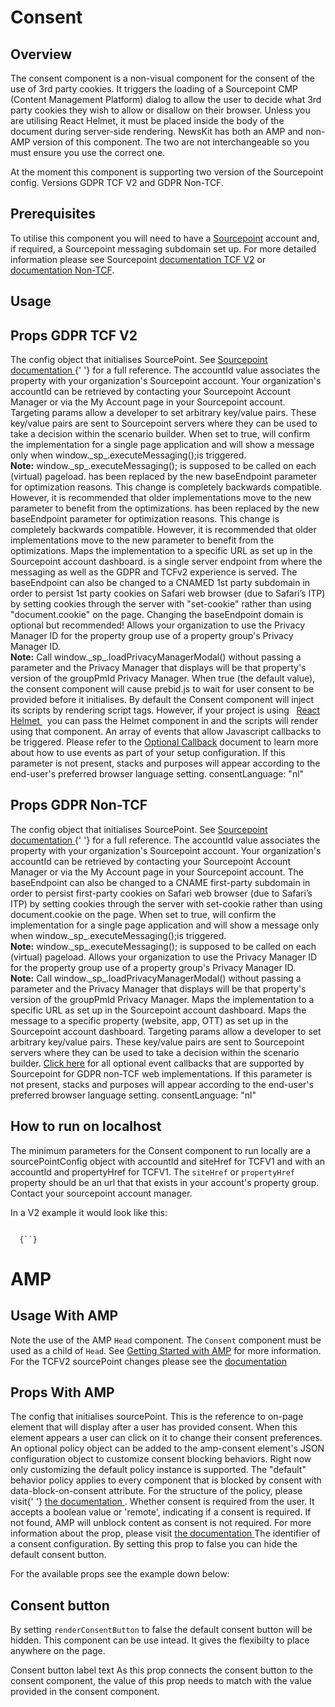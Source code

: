 
# Consent

## Overview

The consent component is a non-visual component for the consent of the use of 3rd party cookies. It triggers the loading of a Sourcepoint CMP (Content Management Platform) dialog to allow the user to decide what 3rd party cookies they wish to allow or disallow on their browser.
Unless you are utilising React Helmet, it must be placed inside the body of the document during server-side rendering. NewsKit has both an AMP and non-AMP version of this component. The two are not interchangeable so you must ensure you use the correct one.

At the moment this component is supporting two version of the Sourcepoint config. Versions GDPR TCF V2 and GDPR Non-TCF.

## Prerequisites

To utilise this component you will need to have a [Sourcepoint](https://www.sourcepoint.com) account and, if required, a Sourcepoint messaging subdomain set up. For more detailed information
please see Sourcepoint [documentation TCF V2](https://documentation.sourcepoint.com/web-implementation/web-implementation/sourcepoint-gdpr-and-tcf-v2-support/) or
[documentation Non-TCF](https://documentation.sourcepoint.com/web-implementation/web-implementation/gdpr-non-tcf-web-implementation).

## Usage

<CodeFromFile path="examples/consent.tsx" />

## Props GDPR TCF V2

<LegacyBlock marginTop="sizing040">
  <Prop name="sourcePointConfigTCFV2" required>
    The config object that initialises SourcePoint. See <a href="https://documentation.sourcepoint.com/web-implementation/web-implementation/sourcepoint-gdpr-and-tcf-v2-support/gdpr-and-tcf-v2-setup-and-configuration_v1.1.3">
      Sourcepoint documentation
    </a>{' '} for a full reference.
    <Prop name="accountId" type="number" required>
      The accountId value associates the property with your organization's Sourcepoint account. Your organization's accountId can be retrieved by contacting your Sourcepoint Account Manager or via the My Account page in your Sourcepoint account.
    </Prop>
    <Prop name="targetingParams" type="object">
      Targeting params allow a developer to set arbitrary key/value pairs. These key/value pairs are sent to Sourcepoint servers where they can be used to take a decision within the scenario builder.
    </Prop>
    <Prop name="isSPA" type="boolean">
      When set to true, will confirm the implementation for a single page application and will show a message only when  window._sp_.executeMessaging();is triggered.<br/>
      <b>Note:</b> <InlineCode>window._sp_.executeMessaging();</InlineCode> is supposed to be called on each (virtual) pageload.
    </Prop>
    <Prop name="mmsDomain" type="string">
      has been replaced by the new <InlineCode>baseEndpoint</InlineCode> parameter for optimization reasons. This change is completely backwards compatible. However, it is recommended that older implementations move to the new parameter to benefit from the optimizations.
    </Prop>
    <Prop name="wrapperAPIOrigin" type="string">
      has been replaced by the new <InlineCode>baseEndpoint</InlineCode> parameter for optimization reasons. This change is completely backwards compatible. However, it is recommended that older implementations move to the new parameter to benefit from the optimizations.
    </Prop>
    <Prop name="propertyHref" type="boolean">
      Maps the implementation to a specific URL as set up in the Sourcepoint account dashboard.
    </Prop>
    <Prop name="baseEndpoint" type="string">
      is a single server endpoint from where the messaging as well as the GDPR and TCFv2 experience is served. The baseEndpoint can also be changed to a CNAMED 1st party subdomain in order to persist 1st party cookies on Safari web browser (due to Safari’s ITP) by setting cookies through the server with "set-cookie" rather than using "document.cookie" on the page. Changing the baseEndpoint domain is optional but recommended!
    </Prop>
    <Prop name="groupPmId" type="number">
      Allows your organization to use the Privacy Manager ID for the property group use of a property group's Privacy Manager ID.<br/>
      <b>Note:</b> Call <InlineCode>window._sp_.loadPrivacyManagerModal()</InlineCode> without passing a parameter and the Privacy Manager that displays will be that property's version of the groupPmId Privacy Manager.
    </Prop>
    <Prop name="waitForConsent" type="boolean" default="false">
      When true (the default value), the consent component will cause prebid.js to
      wait for user consent to be provided before it initialises.
    </Prop>
    <Prop name="reactHelmet" type="react-helmet Helmet Component">
      By default the Consent component will inject its scripts by rendering script
      tags. However, if your project is using &nbsp;
      <a href="https://www.npmjs.com/package/react-helmet" target="_blank">
        React Helmet
      </a>
      &nbsp; you can pass the Helmet component in and the scripts will render
      using that component.
    </Prop>
    <Prop name="events" type="object">
      An array of events that allow Javascript callbacks to be triggered. Please refer to the <a href="https://documentation.sourcepoint.com/web-implementation/web-implementation/sourcepoint-gdpr-and-tcf-v2-support/optional-callbacks-tcfv2">Optional Callback</a> document to learn more about how to use events as part of your setup configuration.
    </Prop>
    <Prop name="consentLanguage" type="string">
      If this parameter is not present, stacks and purposes will appear according to the end-user's preferred browser language setting. 
      <InlineCode>consentLanguage: "nl"</InlineCode>
    </Prop>
  </Prop>
</LegacyBlock>

## Props GDPR Non-TCF

<LegacyBlock marginTop="sizing040">
  <Prop name="SourcePointConfigNonTCFV1" required>
    The config object that initialises SourcePoint. See <a href="https://documentation.sourcepoint.com/web-implementation/web-implementation/sourcepoint-gdpr-and-tcf-v2-support/gdpr-and-tcf-v2-setup-and-configuration_v1.1.3">
      Sourcepoint documentation
    </a>{' '} for a full reference.
    <Prop name="accountId" type="number" required>
      The accountId value associates the property with your organization's Sourcepoint account. Your organization's accountId can be retrieved by contacting your Sourcepoint Account Manager or via the My Account page in your Sourcepoint account. 
    </Prop>
    <Prop name="baseEndpoint" type="string">
      The baseEndpoint can also be changed to a CNAME first-party subdomain in order to persist first-party cookies on Safari web browser (due to Safari’s ITP) by setting cookies through the server with set-cookie rather than using document.cookie on the page. 
    </Prop>
    <Prop name="isSPA" type="boolean">
      When set to true, will confirm the implementation for a single page application and will show a message only when  window._sp_.executeMessaging();is triggered.<br/>
      <b>Note:</b> <InlineCode>window._sp_.executeMessaging();</InlineCode> is supposed to be called on each (virtual) pageload.
    </Prop>
    <Prop name="groupPmId" type="number">
      Allows your organization to use the Privacy Manager ID for the property group use of a property group's Privacy Manager ID.<br/>
      <b>Note:</b> Call <InlineCode>window._sp_.loadPrivacyManagerModal()</InlineCode> without passing a parameter and the Privacy Manager that displays will be that property's version of the groupPmId Privacy Manager.
    </Prop>
    <Prop name="propertyHref" type="string">
      Maps the implementation to a specific URL as set up in the Sourcepoint account dashboard.
    </Prop>
    <Prop name="propertyId" type="string">
      Maps the message to a specific property (website, app, OTT) as set up in the Sourcepoint account dashboard.
    </Prop>
    <Prop name="targetingParams" type="object">
      Targeting params allow a developer to set arbitrary key/value pairs. These key/value pairs are sent to Sourcepoint servers where they can be used to take a decision within the scenario builder. 
    </Prop>
    <Prop name="events" type="object">
      <a href="https://documentation.sourcepoint.com/web-implementation/web-implementation/gdpr-non-tcf-web-implementation/optional-event-callbacks-for-gdpr-non-tcf-web-implementation" target="_blank">Click here</a> for all optional event callbacks that are supported by Sourcepoint for GDPR non-TCF web implementations. 
    </Prop>
    <Prop name="consentLanguage" type="string">
      If this parameter is not present, stacks and purposes will appear according to the end-user's preferred browser language setting. 
      <InlineCode>consentLanguage: "nl"</InlineCode>
    </Prop>
  </Prop>
</LegacyBlock>

## How to run on localhost

The minimum parameters for the Consent component to run locally are a sourcePointConfig object with accountId and siteHref for TCFV1 and with an accountId and propertyHref for TCFV1.
The `siteHref` or `propertyHref` property should be an url that that exists in your account's property group. Contact your sourcepoint account manager.

In a V2 example it would look like this:

<Code>
  {`<Consent
    sourcePointConfigTCFV2={{
      accountId: accountId,
      propertyHref: 'http://newskit.co.uk/'
    }}
  />`}
</Code>

# AMP

## Usage With AMP

Note the use of the AMP `Head` component. The `Consent` component must be used as a child of `Head`. See <a href='/guides/getting-started-amp'>Getting Started with AMP</a> for more information.
For the TCFV2 sourcePoint changes please see the [documentation](https://documentation.sourcepoint.com/mobile-implementation/amp-implementation-tcf-version-2-with-single-cname)

<CodeFromFile path="examples/amp/consent.tsx" />

## Props With AMP

<LegacyBlock marginTop="sizing040">
  <Prop name="sourcePointConfig" type="SourcePointConfigProps" required>
    The config that initialises sourcePoint.
  </Prop>
  <Prop name="postPromptUI" type="string" default="privacy-settings-prompt">
    This is the reference to on-page element that will display after a user has
    provided consent. When this element appears a user can click on it to change
    their consent preferences.
  </Prop>
  <Prop name="policy" type="object">
    An optional policy object can be added to the amp-consent element's JSON
    configuration object to customize consent blocking behaviors. Right now only
    customizing the default policy instance is supported. The "default" behavior
    policy applies to every component that is blocked by consent with
    data-block-on-consent attribute. For the structure of the policy, please
    visit{' '}
    <a href="https://amp.dev/documentation/components/amp-consent/#customize-consent-blocking-behaviors">
      the documentation
    </a>
    .
  </Prop>
  <Prop name="consentRequired" type="boolean | string" default="remote">
    Whether consent is required from the user.
    It accepts a boolean value or 'remote', indicating if a consent is required. If not found, AMP will unblock content as consent is not required.
    For more information about the prop, please visit
     <a href="https://amp.dev/documentation/components/amp-consent/#consentrequired">
      the documentation
    </a>
  </Prop>
  <Prop name="consentInstanceId" type="string">
    The identifier of a consent configuration.
  </Prop>
  <Prop name="renderConsentButton" type="boolean" default="true">
    By setting this prop to false you can hide the default consent button.
  </Prop>
</LegacyBlock>

For the available props see the example down below:

<CodeFromFile path="examples/amp/consent-props.tsx" />

## Consent button

By setting `renderConsentButton` to false the default consent button will be hidden. This component can be use intead. It gives the flexibilty to place anywhere on the page.

<LegacyBlock marginTop="sizing040">
  <Prop name="settingsButtonText" type="string" default="Privacy Settings">
    Consent button label text
  </Prop>
  <Prop name="postPromptUI" type="string" default="privacy-settings-prompt">
    As this prop connects the consent button to the consent component, the value
    of this prop needs to match with the value provided in the consent
    component.
  </Prop>
</LegacyBlock>
